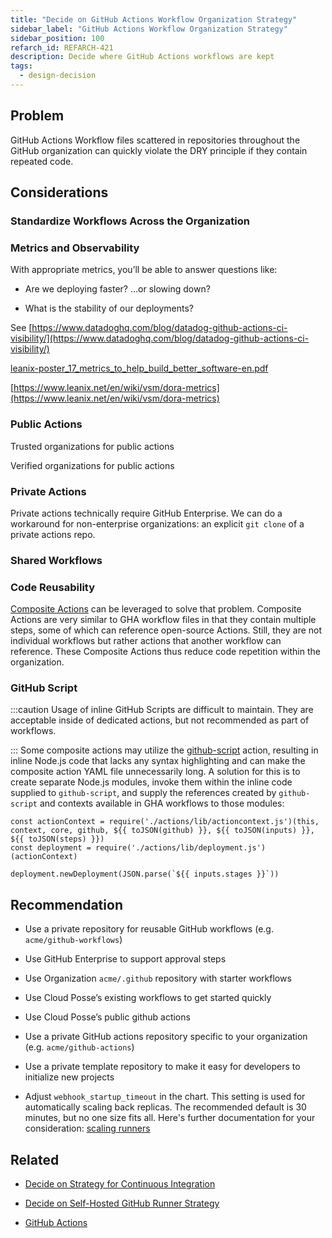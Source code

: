 ```yaml
---
title: "Decide on GitHub Actions Workflow Organization Strategy"
sidebar_label: "GitHub Actions Workflow Organization Strategy"
sidebar_position: 100
refarch_id: REFARCH-421
description: Decide where GitHub Actions workflows are kept
tags:
  - design-decision
---
```



## Problem

GitHub Actions Workflow files scattered in repositories throughout the GitHub organization can quickly violate the DRY principle if they contain repeated code.

## Considerations

### Standardize Workflows Across the Organization

### Metrics and Observability

With appropriate metrics, you’ll be able to answer questions like:

- Are we deploying faster? ...or slowing down?

- What is the stability of our deployments?

See [https://www.datadoghq.com/blog/datadog-github-actions-ci-visibility/](https://www.datadoghq.com/blog/datadog-github-actions-ci-visibility/)

[leanix-poster_17_metrics_to_help_build_better_software-en.pdf](/assets/refarch/leanix-poster_17_metrics_to_help_build_better_software-en.pdf)

[https://www.leanix.net/en/wiki/vsm/dora-metrics](https://www.leanix.net/en/wiki/vsm/dora-metrics)

### Public Actions

Trusted organizations for public actions

Verified organizations for public actions

### Private Actions

Private actions technically require GitHub Enterprise. We can do a workaround for non-enterprise organizations: an explicit `git clone` of a private actions repo.

### Shared Workflows

### Code Reusability

[Composite Actions](https://docs.github.com/en/actions/creating-actions/creating-a-composite-action) can be leveraged to solve that problem. Composite Actions are very similar to GHA workflow files in that they contain multiple steps, some of which can reference open-source Actions. Still, they are not individual workflows but rather actions that another workflow can reference. These Composite Actions thus reduce code repetition within the organization.

### GitHub Script

:::caution
Usage of inline GitHub Scripts are difficult to maintain. They are acceptable inside of dedicated actions, but not recommended as part of workflows.

:::
Some composite actions may utilize the [github-script](https://github.com/actions/github-script) action, resulting in inline Node.js code that lacks any syntax highlighting and can make the composite action YAML file unnecessarily long. A solution for this is to create separate Node.js modules, invoke them within the inline code supplied to `github-script`, and supply the references created by `github-script` and contexts available in GHA workflows to those modules:

```
const actionContext = require('./actions/lib/actioncontext.js')(this, context, core, github, ${{ toJSON(github) }}, ${{ toJSON(inputs) }}, ${{ toJSON(steps) }})
const deployment = require('./actions/lib/deployment.js')(actionContext)

deployment.newDeployment(JSON.parse(`${{ inputs.stages }}`))
```

## Recommendation

- Use a private repository for reusable GitHub workflows (e.g. `acme/github-workflows`)

- Use GitHub Enterprise to support approval steps

- Use Organization `acme/.github` repository with starter workflows

- Use Cloud Posse’s existing workflows to get started quickly

- Use Cloud Posse’s public github actions

- Use a private GitHub actions repository specific to your organization (e.g. `acme/github-actions`)

- Use a private template repository to make it easy for developers to initialize new projects

- Adjust `webhook_startup_timeout` in the chart. This setting is used for automatically scaling
  back replicas. The recommended default is 30 minutes, but no one size fits all. Here's further
  documentation for your consideration: [scaling runners](https://github.com/actions/actions-runner-controller/blob/master/docs/automatically-scaling-runners.md)

## Related

- [Decide on Strategy for Continuous Integration](/layers/software-delivery/design-decisions/decide-on-strategy-for-continuous-integration)

- [Decide on Self-Hosted GitHub Runner Strategy](/layers/software-delivery/design-decisions/decide-on-self-hosted-github-runner-strategy)

- [GitHub Actions](/learn/tips-and-tricks/github-actions)
